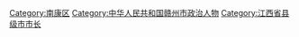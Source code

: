 [[Category:南康区|Category:南康区]]
[[Category:中华人民共和国赣州市政治人物|Category:中华人民共和国赣州市政治人物]]
[[Category:江西省县级市市长|Category:江西省县级市市长]]